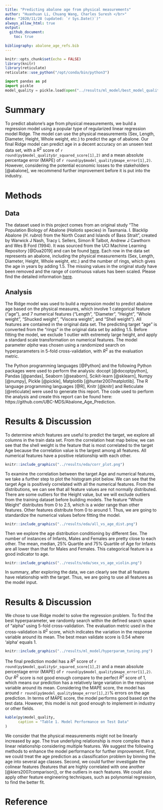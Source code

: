 ```yaml
---
title: "Predicting abalone age from physical measurements"
author: "Huanhuan Li, Chuang Wang, Charles Suresh </br>"
date: "2020/11/28 (updated: `r Sys.Date()`)"
always_allow_html: true
output: 
  github_document:
    toc: true
   
bibliography: abalone_age_refs.bib
---
```


```r
knitr::opts_chunk$set(echo = FALSE)
library(knitr)
library(reticulate)
reticulate::use_python("/opt/conda/bin/python3")
```

```python
import pandas as pd
import pickle
model_quality = pickle.load(open("../results/ml_model/best_model_quality.sav", "rb"))
```

# Summary

To predict abalone's age from physical measurements, we build a regression model using a popular type of regularized linear regression model Ridge. The model can use the physical measurements (Sex, Length, Diameter, Height, Whole weight, etc.) to predict the age of abalone. Our final Ridge model can predict age in a decent accuracy on an unseen test data set, with a $R^2$ score of `r round(py$model_quality$r_squared_score[1],2)` and a mean absolute percentage error (MAPE) of `r round(py$model_quality$mape_error[1],2)`.
However, considering the potential economic losses to the stakeholders [@abalone], we recommend further improvement before it is put into the industry.

# Methods

## Data
The dataset used in this project comes from an original study "The Population Biology of Abalone (_Haliotis_ species) in Tasmania. I. Blacklip Abalone (_H. rubra_) from the North Coast and Islands of Bass Strait", created by Warwick J Nash, Tracy L Sellers, Simon R Talbot, Andrew J Cawthorn and Wes B Ford (1994). It was sourced from the UCI Machine Learning Repository [@Dua2019] and can be found [here](http://archive.ics.uci.edu/ml/machine-learning-databases/abalone/). Each row in the data set represents an abalone, including the physical measurements (Sex, Length, Diameter, Height, Whole weight, etc.) and the number of rings, which gives the age in years by adding 1.5. The missing values in the original study have been removed and the range of continuous values has been scaled. Please find the detailed information [here](http://archive.ics.uci.edu/ml/datasets/Abalone?pagewanted=all).


## Analysis
The Ridge model was used to build a regression model to predict abalone age based on the physical measures, which involve 1 categorical feature ("age"), and 7 numerical features ("Length", "Diameter", "Height", "Whole weight", "Shucked weight", "Viscera weight", and "Shell weight"). All features are contained in the original data set. The predicting target "age" is converted from the "rings" in the original data set by adding 1.5. Before fitting the model, we exclude 1 outlier with extremely large height, and apply a standard scale transformation on numerical features. The model parameter $alpha$ was chosen using a randomized search on hyperparameters in 5-fold cross-validation, with $R^2$ as the evaluation metric.


The Python programming languages [@Python] and the following Python packages were used to perform the analysis: docopt [@docoptpython], Pandas [@pandas], Seaborn [@seaborn], Scikit-learn [@sklearn], Numpy [@numpy], Pickle [@pickle], Matplotlib [@hunter2007matplotlib]. The R language programming languages [@R], Knitr [@knitr] and Reticulate [@reticulate] were used to generate this report. The code used to perform the analysis and create this report can be found here: https://github.com/UBC-MDS/Abalone_Age_Prediction.

# Results & Discussion

To determine which features are useful to predict the target, we explore all columns in the train data set. From the correlation heat map below, we can see that the shell weight is the feature that is most correlated to the target Age because the correlation value is the largest among all features. All numerical features have a positive relationship with each other.

```r
knitr::include_graphics("../results/eda/corr_plot.png")
```


To examine the correlation between the target Age and numerical features, we take a further step to plot the histogram plot below. We can see that the target Age is positively correlated with all the numerical features. From the distributions, we can see that all feature values are not normally distributed. There are some outliers for the Height value, but we will exclude outliers from the training dataset before building models. The feature "Whole Weight" distributes from 0 to 2.5, which is a wider range than other features. Other features distribute from 0 to around 1. Thus, we are going to standardize the numerical values before fitting the model.

```r
knitr::include_graphics("../results/eda/all_vs_age_dist.png")
```

Then we explore the age distribution conditioning by different Sex. The number of instances of Infants, Males and Females are pretty close to each other. The mean, median, 25% Quartile and 75% Quartile of Age for Infants are all lower than that for Males and Females. This categorical feature is a good indicator to age.

```r
knitr::include_graphics("../results/eda/sex_vs_age_violin.png")
```

In summary, after exploring the data, we can clearly see that all features have relationship with the target. Thus, we are going to use all features as the model input. 


# Results & Discussion


We chose to use Ridge model to solve the regression problem. To find the best hyperparameter, we randomly search within the defined search space of "alpha" using 5-fold cross-validation. The evaluation metric used in the cross-validation is $R^2$ score, which indicates the variation in the response variable around its mean. The best mean validate score is 0.54 where 'alpha' equals 1. 

```r
knitr::include_graphics("../results/ml_model/hyperparam_tuning.png")
```
The final prediction model has a $R^2$ score of `r round(py$model_quality$r_squared_score[1],2)` and a mean absolute percentage error (MAPE) of `r round(py$model_quality$mape_error[1],2)`. Our $R^2$ score is not good enough compare to the perfect $R^2$ score of 1, which means our prediction has a relatively large variation in the response variable around its mean. Considering the MAPE score, the model has around `r round(py$model_quality$mape_error[1],2)`% errors on the age prediction. In terms of MAPE score, the model performs good based on the test data. However, this model is not good enough to implement in industry or other fields.

```R
kable(py$model_quality, 
      caption = "Table 1. Model Performance on Test Data"
) 
```

We consider that the physical measurements might not be linearly increased by age. The true underlying relationship is more complex than a linear relationship considering multiple features. We suggest the following methods to enhance the model performance for further improvement. First, we could treat the age prediction as a classification problem by binning the age into several age classes. Second, we could further investigate the colinear features (features that are highly correlated with one another [@kiers2007comparison]), or the outliers in each features. We could also apply other feature engineering techniques, such as polynomial regression, to find the better fit.

# Reference



